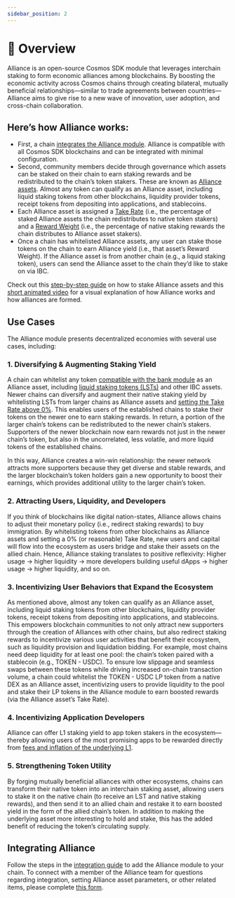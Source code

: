 ```yaml
---
sidebar_position: 2
---
```


# 🤝 Overview

Alliance is an open-source Cosmos SDK module that leverages interchain staking to form economic alliances among blockchains. By boosting the economic activity across Cosmos chains through creating bilateral, mutually beneficial relationships—similar to trade agreements between countries—Alliance aims to give rise to a new wave of innovation, user adoption, and cross-chain collaboration.


## Here’s how Alliance works:​

- First, a chain [integrates the Alliance module](./guides/get-started.mdx). Alliance is compatible with all Cosmos SDK blockchains and can be integrated with minimal configuration.
- Second, community members decide through governance which assets can be staked on their chain to earn staking rewards and be redistributed to the chain’s token stakers. These are known as [Alliance assets](./alliance.mdx#what-are-alliance-assets). Almost any token can qualify as an Alliance asset, including liquid staking tokens from other blockchains, liquidity provider tokens, receipt tokens from depositing into applications, and stablecoins. 
- Each Alliance asset is assigned a [Take Rate](./alliance.mdx#the-take-rate) (i.e., the percentage of staked Alliance assets the chain redistributes to native token stakers) and a [Reward Weight](./alliance.mdx#rewards) (i.e., the percentage of native staking rewards the chain distributes to Alliance asset stakers).
- Once a chain has whitelisted Alliance assets, any user can stake those tokens on the chain to earn Alliance yield (i.e., that asset’s Reward Weight). If the Alliance asset is from another chain (e.g., a liquid staking token), users can send the Alliance asset to the chain they’d like to stake on via IBC. 

Check out this [step-by-step guide](https://medium.com/terra-money/how-to-stake-alliance-assets-a-step-by-step-guide-8e1b263830c2) on how to stake Alliance assets and this [short animated video](https://youtu.be/Xoe9hTzKyeo?si=gIGEALBAaFi9iAPz) for a visual explanation of how Alliance works and how alliances are formed.

## Use Cases​

The Alliance module presents decentralized economies with several use cases, including:

### 1. Diversifying & Augmenting Staking Yield​

A chain can whitelist any token [compatible with the bank module](./tech/asset.mdx) as an Alliance asset, including [liquid staking tokens (LSTs)](./alliance.mdx#liquid-staking-derivatives) and other IBC assets. Newer chains can diversify and augment their native staking yield by whitelisting LSTs from larger chains as Alliance assets and [setting the Take Rate above 0%](./alliance.mdx#lsts-and-the-take-rate). This enables users of the established chains to stake their tokens on the newer one to earn staking rewards. In return, a portion of the larger chain’s tokens can be redistributed to the newer chain’s stakers. Supporters of the newer blockchain now earn rewards not just in the newer chain’s token, but also in the uncorrelated, less volatile, and more liquid tokens of the established chains. 

In this way, Alliance creates a win-win relationship: the newer network attracts more supporters because they get diverse and stable rewards, and the larger blockchain’s token holders gain a new opportunity to boost their earnings, which provides additional utility to the larger chain’s token.

### 2. Attracting Users, Liquidity, and Developers​

If you think of blockchains like digital nation-states, Alliance allows chains to adjust their monetary policy (i.e., redirect staking rewards) to buy immigration. By whitelisting tokens from other blockchains as Alliance assets and setting a 0% (or reasonable) Take Rate, new users and capital will flow into the ecosystem as users bridge and stake their assets on the allied chain. Hence, Alliance staking translates to positive reflexivity: Higher usage -> higher liquidity -> more developers building useful dApps -> higher usage -> higher liquidity, and so on.

### 3. Incentivizing User Behaviors that Expand the Ecosystem

As mentioned above, almost any token can qualify as an Alliance asset, including liquid staking tokens from other blockchains, liquidity provider tokens, receipt tokens from depositing into applications, and stablecoins. This empowers blockchain communities to not only attract new supporters through the creation of Alliances with other chains, but also redirect staking rewards to incentivize various user activities that benefit their ecosystem, such as liquidity provision and liquidation bidding. 
For example, most chains need deep liquidity for at least one pool: the chain’s token paired with a stablecoin (e.g., TOKEN - USDC). To ensure low slippage and seamless swaps between these tokens while driving increased on-chain transaction volume, a chain could whitelist the TOKEN - USDC LP token from a native DEX as an Alliance asset, incentivizing users to provide liquidity to the pool and stake their LP tokens in the Alliance module to earn boosted rewards (via the Alliance asset’s Take Rate). 

### 4. Incentivizing Application Developers​

Alliance can offer L1 staking yield to app token stakers in the ecosystem—thereby allowing users of the most promising apps to be rewarded directly from [fees and inflation of the underlying L1](./alliance.mdx#where-do-staking-rewards-come-from).

### 5. Strengthening Token Utility

By forging mutually beneficial alliances with other ecosystems, chains can transform their native token into an interchain staking asset, allowing users to stake it on the native chain (to receive an LST and native staking rewards), and then send it to an allied chain and restake it to earn boosted yield in the form of the allied chain’s token. In addition to making the underlying asset more interesting to hold and stake, this has the added benefit of reducing the token’s circulating supply.

## Integrating Alliance

Follow the steps in the [integration guide](./guides/get-started.mdx) to add the Alliance module to your chain. To connect with a member of the Alliance team for questions regarding integration, setting Alliance asset parameters, or other related items, please complete [this form](https://forms.gle/mWSKNN6MznpEpW5f8). 